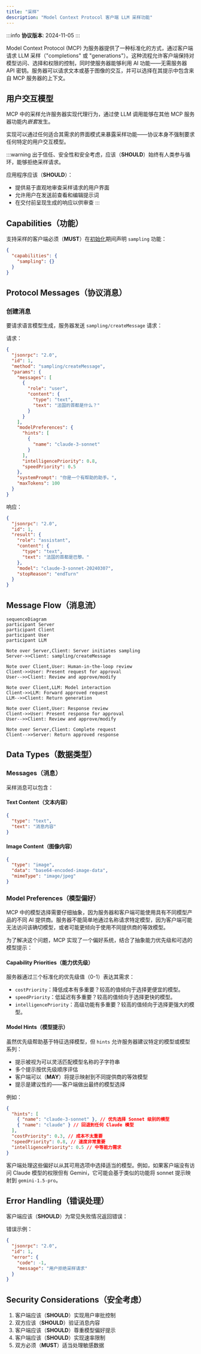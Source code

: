 ```yaml
---
title: "采样"
description: "Model Context Protocol 客户端 LLM 采样功能"
---
```


:::info
**协议版本**: 2024-11-05
:::

Model Context Protocol (MCP) 为服务器提供了一种标准化的方式，通过客户端请求 LLM 采样（"completions" 或 "generations"）。这种流程允许客户端保持对模型访问、选择和权限的控制，同时使服务器能够利用 AI 功能——无需服务器 API 密钥。服务器可以请求文本或基于图像的交互，并可以选择在其提示中包含来自 MCP 服务器的上下文。

## 用户交互模型

MCP 中的采样允许服务器实现代理行为，通过使 LLM 调用能够在其他 MCP 服务器功能内*嵌套*发生。

实现可以通过任何适合其需求的界面模式来暴露采样功能——协议本身不强制要求任何特定的用户交互模型。

:::warning
出于信任、安全性和安全考虑，应该（**SHOULD**）始终有人类参与循环，能够拒绝采样请求。

应用程序应该（**SHOULD**）：
- 提供易于直观地审查采样请求的用户界面
- 允许用户在发送前查看和编辑提示词
- 在交付前呈现生成的响应以供审查
:::

## Capabilities（功能）

支持采样的客户端必须（**MUST**）在[初始化](/docs/specification/basic/lifecycle#initialization)期间声明 `sampling` 功能：

```json
{
  "capabilities": {
    "sampling": {}
  }
}
```

## Protocol Messages（协议消息）

### 创建消息

要请求语言模型生成，服务器发送 `sampling/createMessage` 请求：

请求：
```json
{
  "jsonrpc": "2.0",
  "id": 1,
  "method": "sampling/createMessage",
  "params": {
    "messages": [
      {
        "role": "user",
        "content": {
          "type": "text",
          "text": "法国的首都是什么？"
        }
      }
    ],
    "modelPreferences": {
      "hints": [
        {
          "name": "claude-3-sonnet"
        }
      ],
      "intelligencePriority": 0.8,
      "speedPriority": 0.5
    },
    "systemPrompt": "你是一个有帮助的助手。",
    "maxTokens": 100
  }
}
```

响应：
```json
{
  "jsonrpc": "2.0",
  "id": 1,
  "result": {
    "role": "assistant",
    "content": {
      "type": "text",
      "text": "法国的首都是巴黎。"
    },
    "model": "claude-3-sonnet-20240307",
    "stopReason": "endTurn"
  }
}
```

## Message Flow（消息流）

```mermaid
sequenceDiagram
participant Server
participant Client
participant User
participant LLM

Note over Server,Client: Server initiates sampling
Server->>Client: sampling/createMessage

Note over Client,User: Human-in-the-loop review
Client->>User: Present request for approval
User-->>Client: Review and approve/modify

Note over Client,LLM: Model interaction
Client->>LLM: Forward approved request
LLM-->>Client: Return generation

Note over Client,User: Response review
Client->>User: Present response for approval
User-->>Client: Review and approve/modify

Note over Server,Client: Complete request
Client-->>Server: Return approved response
```

## Data Types（数据类型）

### Messages（消息）

采样消息可以包含：

#### Text Content（文本内容）
```json
{
  "type": "text",
  "text": "消息内容"
}
```

#### Image Content（图像内容）
```json
{
  "type": "image",
  "data": "base64-encoded-image-data",
  "mimeType": "image/jpeg"
}
```

### Model Preferences（模型偏好）

MCP 中的模型选择需要仔细抽象，因为服务器和客户端可能使用具有不同模型产品的不同 AI 提供商。服务器不能简单地通过名称请求特定模型，因为客户端可能无法访问该确切模型，或者可能更倾向于使用不同提供商的等效模型。

为了解决这个问题，MCP 实现了一个偏好系统，结合了抽象能力优先级和可选的模型提示：

#### Capability Priorities（能力优先级）

服务器通过三个标准化的优先级值（0-1）表达其需求：

- `costPriority`：降低成本有多重要？较高的值倾向于选择更便宜的模型。
- `speedPriority`：低延迟有多重要？较高的值倾向于选择更快的模型。
- `intelligencePriority`：高级功能有多重要？较高的值倾向于选择更强大的模型。

#### Model Hints（模型提示）

虽然优先级帮助基于特征选择模型，但 `hints` 允许服务器建议特定的模型或模型系列：

- 提示被视为可以灵活匹配模型名称的子字符串
- 多个提示按优先级顺序评估
- 客户端可以（**MAY**）将提示映射到不同提供商的等效模型
- 提示是建议性的——客户端做出最终的模型选择

例如：
```json
{
  "hints": [
    { "name": "claude-3-sonnet" }, // 优先选择 Sonnet 级别的模型
    { "name": "claude" } // 回退到任何 Claude 模型
  ],
  "costPriority": 0.3, // 成本不太重要
  "speedPriority": 0.8, // 速度非常重要
  "intelligencePriority": 0.5 // 中等能力需求
}
```

客户端处理这些偏好以从其可用选项中选择适当的模型。例如，如果客户端没有访问 Claude 模型的权限但有 Gemini，它可能会基于类似的功能将 sonnet 提示映射到 `gemini-1.5-pro`。

## Error Handling（错误处理）

客户端应该（**SHOULD**）为常见失败情况返回错误：

错误示例：
```json
{
  "jsonrpc": "2.0",
  "id": 1,
  "error": {
    "code": -1,
    "message": "用户拒绝采样请求"
  }
}
```

## Security Considerations（安全考虑）

1. 客户端应该（**SHOULD**）实现用户审批控制
2. 双方应该（**SHOULD**）验证消息内容
3. 客户端应该（**SHOULD**）尊重模型偏好提示
4. 客户端应该（**SHOULD**）实现速率限制
5. 双方必须（**MUST**）适当处理敏感数据
